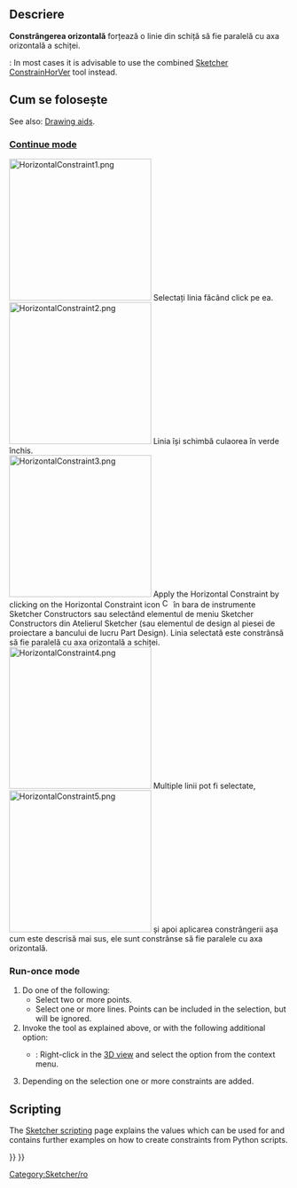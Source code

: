 <languages/>

{{Docnav
|[[Sketcher_ConstrainHorVer|Horizontal/vertical]]
|[[Sketcher_ConstrainVertical|Vertical]]
|[[Sketcher_Workbench|Sketcher]]
|IconL=Sketcher_ConstrainHorVer.svg
|IconR=Sketcher_ConstrainVertical.svg
|IconC=Workbench_Sketcher.svg
}}

<div class="mw-translate-fuzzy">
{{GuiCommand/ro
|Name=Constraint Horizontal
|Name/ro=Constraint Horizontal
|Workbenches=[[Sketcher Workbench/ro|Sketcher]]
|Shortcut=H
|MenuLocation=Sketch → Sketcher constraints → Constrain horizontally
|SeeAlso=[[Sketcher ConstrainVertical/ro|Constraint Vertical]]
}}
</div>

<span id="Description"></span>
==Descriere==

<div class="mw-translate-fuzzy">
'''Constrângerea orizontală''' forțează o linie din schiță să fie paralelă cu axa orizontală a schiței.
</div>

{{Version|1.0}}: In most cases it is advisable to use the combined [[Sketcher_ConstrainHorVer|Sketcher ConstrainHorVer]] tool instead.

<span id="Usage"></span>
<div class="mw-translate-fuzzy">
==Cum se folosește==
</div>

See also: [[Sketcher_Workbench#Drawing_aids|Drawing aids]].

===[[Sketcher_Workbench#Continue_modes|Continue mode]]===

<div class="mw-translate-fuzzy">
[[File:HorizontalConstraint1.png|left|256px]]
Selectați linia făcând click pe ea.
<br style="clear: both" />
[[File:HorizontalConstraint2.png|left|256px]]
Linia își schimbă culaorea în verde închis.
<br style="clear: both" />
[[File:HorizontalConstraint3.png|left|256px]]
Apply the Horizontal Constraint by clicking on the Horizontal Constraint icon [[File:Constraint_Horizontal.png|16px]] în bara de instrumente Sketcher Constructors sau selectând elementul de meniu Sketcher Constructors din Atelierul Sketcher (sau elementul de design al piesei de proiectare a bancului de lucru Part Design). Linia selectată este constrânsă să fie paralelă cu axa orizontală a schiței.
<br style="clear: both" />
[[File:HorizontalConstraint4.png|left|256px]]
Multiple linii pot fi selectate,
<br style="clear: both" />
[[File:HorizontalConstraint5.png|left|256px]]
și apoi aplicarea constrângerii așa cum este descrisă mai sus, ele sunt constrânse să fie paralele cu axa orizontală.
<br style="clear: both" />
</div>

===Run-once mode===

# Do one of the following:
#* Select two or more points.
#* Select one or more lines. Points can be included in the selection, but will be ignored.
# Invoke the tool as explained above, or with the following additional option:
#* {{Version|1.0}}: Right-click in the [[3D_view|3D view]] and select the {{MenuCommand|[[Image:Sketcher_ConstrainHorizontal.svg|16px]] Constrain horizontal}} option from the context menu.
# Depending on the selection one or more constraints are added.

== Scripting ==

{{Code|code=Sketch.addConstraint(Sketcher.Constraint('Horizontal', Line))}}

The [[Sketcher_scripting|Sketcher scripting]] page explains the values which can be used for {{incode|Line}} and contains further examples on how to create constraints from Python scripts.


<div class="mw-translate-fuzzy">
[[Category:Sketcher/ro]]
</div>

{{Sketcher_Tools_navi{{#translation:}}}}
{{Userdocnavi{{#translation:}}}}